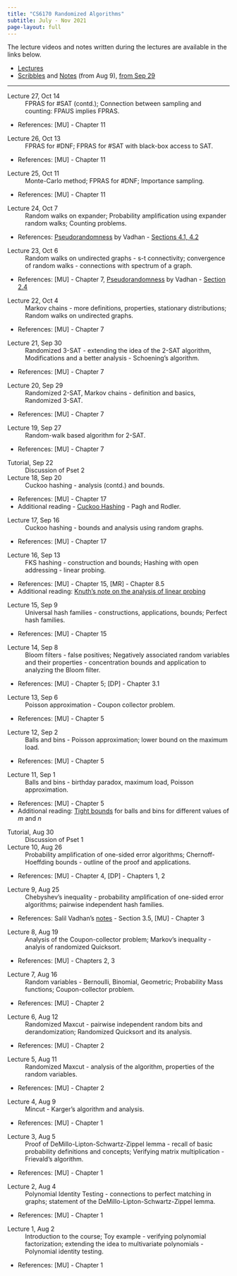 ```yaml
---
title: "CS6170 Randomized Algorithms"
subtitle: July - Nov 2021
page-layout: full
---
```


The lecture videos and notes written during the lectures are available in the links below.

- [Lectures](https://youtube.com/playlist?list=PLZA35hZpGfDFnKnAd9f_JnloWb-Cno86K)
- [Scribbles](https://drive.google.com/drive/folders/1Qe_6Kr5V5LlGuCRcxGxqcOnaoGHpS57X?usp=sharing) and [Notes](https://1drv.ms/u/s!Av99lURRg1j_umQuc2a1uqqanbwr) (from Aug 9), [from Sep 29](https://1drv.ms/p/s!Av99lURRg1j_vAZ-b9A638BQDsaa?e=A6qYeM)

---
Lecture 27, Oct 14
: FPRAS for #SAT (contd.); Connection between sampling and counting: FPAUS implies FPRAS.

- References: [MU] - Chapter 11

Lecture 26, Oct 13
: FPRAS for #DNF; FPRAS for #SAT with black-box access to SAT.

- References: [MU] - Chapter 11

Lecture 25, Oct 11
: Monte-Carlo method; FPRAS for #DNF; Importance sampling.

- References: [MU] - Chapter 11

Lecture 24, Oct 7
: Random walks on expander; Probability amplification using expander random walks; Counting problems.

- References: [Pseudorandomness](https://people.seas.harvard.edu/~salil/pseudorandomness/) by Vadhan - [Sections 4.1, 4.2 ](https://people.seas.harvard.edu/~salil/pseudorandomness/power.pdf)  

Lecture 23, Oct 6
: Random walks on undirected graphs - s-t connectivity; convergence of random walks - connections with spectrum of a graph.

- References: [MU] - Chapter 7, [Pseudorandomness](https://people.seas.harvard.edu/~salil/pseudorandomness/) by Vadhan - [Section 2.4](https://people.seas.harvard.edu/~salil/pseudorandomness/power.pdf)

Lecture 22, Oct 4
: Markov chains - more definitions, properties, stationary distributions; Random walks on undirected graphs.

- References: [MU] - Chapter 7

Lecture 21, Sep 30
: Randomized 3-SAT - extending the idea of the 2-SAT algorithm, Modifications and a better analysis - Schoening's algorithm.

- References: [MU] - Chapter 7

Lecture 20, Sep 29
: Randomized 2-SAT, Markov chains - definition and basics, Randomized 3-SAT.

- References: [MU] - Chapter 7

Lecture 19, Sep 27
: Random-walk based algorithm for 2-SAT.

- References: [MU] - Chapter 7

Tutorial, Sep 22
: Discussion of Pset 2

Lecture 18, Sep 20
: Cuckoo hashing - analysis (contd.) and bounds.

- References: [MU] - Chapter 17
- Additional reading - [Cuckoo Hashing](https://www.cs.tau.ac.il/~shanir/advanced-seminar-data-structures-2009/bib/pagh01cuckoo.pdf) - Pagh and Rodler.

Lecture 17, Sep 16
: Cuckoo hashing - bounds and analysis using random graphs.

- References: [MU] - Chapter 17

Lecture 16, Sep 13
: FKS hashing - construction and bounds; Hashing with open addressing - linear probing.

- References: [MU] - Chapter 15, [MR] - Chapter 8.5
- Additional reading: [Knuth's note on the analysis of linear probing](https://jeffe.cs.illinois.edu/teaching/datastructures/2011/notes/knuth-OALP.pdf)

Lecture 15, Sep 9
: Universal hash families - constructions, applications, bounds; Perfect hash families.

- References: [MU] - Chapter 15

Lecture 14, Sep 8
: Bloom filters - false positives; Negatively associated random variables and their properties - concentration bounds and application to analyzing the Bloom filter.

- References: [MU] - Chapter 5; [DP] - Chapter 3.1

Lecture 13, Sep 6
: Poisson approximation - Coupon collector problem.

- References: [MU] - Chapter 5

Lecture 12, Sep 2
: Balls and bins - Poisson approximation; lower bound on the maximum load.

- References: [MU] - Chapter 5

Lecture 11, Sep 1
: Balls and bins - birthday paradox, maximum load, Poisson approximation.

- References: [MU] - Chapter 5
- Additional reading: [Tight bounds](https://www.ic.unicamp.br/~celio/peer2peer/math/balls-into-bins.pdf) for balls and bins for different values of $m$ and $n$

Tutorial, Aug 30
: Discussion of Pset 1

Lecture 10, Aug 26
: Probability amplification of one-sided error algorithms; Chernoff-Hoeffding bounds - outline of the proof and applications.

- References: [MU] - Chapter 4, [DP] - Chapters 1, 2

Lecture 9, Aug 25
: Chebyshev's inequality - probability amplification of one-sided error algorithms; pairwise independent hash families.

- References: Salil Vadhan's [notes](https://people.seas.harvard.edu/~salil/pseudorandomness/basic.pdf) - Section 3.5, [MU] - Chapter 3

Lecture 8, Aug 19
: Analysis of the Coupon-collector problem; Markov's inequality - analyis of randomized Quicksort.

- References: [MU] - Chapters 2, 3

Lecture 7, Aug 16
: Random variables - Bernoulli, Binomial, Geometric; Probability Mass functions; Coupon-collector problem.

- References: [MU] - Chapter 2

Lecture 6, Aug 12
: Randomized Maxcut - pairwise independent random bits and derandomization; Randomized Quicksort and its analysis.

- References: [MU] - Chapter 2

Lecture 5, Aug 11
: Randomized Maxcut - analysis of the algorithm, properties of the random variables.

- References: [MU] - Chapter 2

Lecture 4, Aug 9
: Mincut - Karger's algorithm and analysis.

- References: [MU] - Chapter 1

Lecture 3, Aug 5
: Proof of DeMillo-Lipton-Schwartz-Zippel lemma - recall of basic probability definitions and concepts; Verifying matrix multiplication - Frievald's algorithm.

- References: [MU] - Chapter 1

Lecture 2, Aug 4
: Polynomial Identity Testing - connections to perfect matching in graphs; statement of the DeMillo-Lipton-Schwartz-Zippel lemma.

- References: [MU] - Chapter 1

Lecture 1, Aug 2
: Introduction to the course; Toy example - verifying polynomial factorization; extending the idea to multivariate polynomials - Polynomial identity testing.

- References: [MU] - Chapter 1